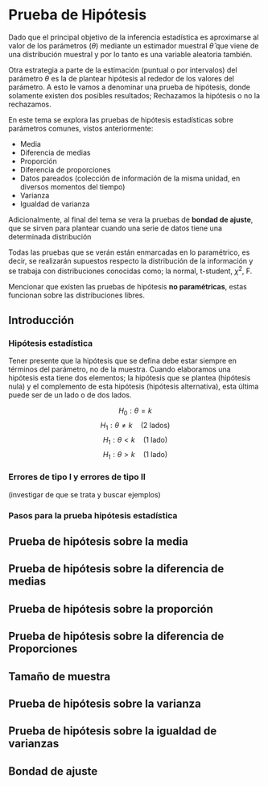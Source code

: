 # Prueba de Hipótesis

Dado que el principal objetivo de la inferencia estadística es aproximarse al valor de los parámetros ($\theta$) mediante un estimador muestral $\hat{\theta}$ que viene de una distribución muestral y por lo tanto es una variable aleatoria también. 

Otra estrategia a parte de la estimación (puntual o por intervalos) del parámetro $\theta$ es la de plantear hipótesis al rededor de los valores del parámetro. A esto le vamos a denominar una prueba de hipótesis, donde solamente existen dos posibles resultados; Rechazamos la hipótesis o no la rechazamos.  

En este tema se explora las pruebas de hipótesis estadísticas sobre parámetros comunes, vistos anteriormente:

  + Media
  + Diferencia de medias
  + Proporción
  + Diferencia de proporciones
  + Datos pareados (colección de información de la misma unidad, en diversos momentos del tiempo)
  + Varianza
  + Igualdad de varianza

Adicionalmente, al final del tema se vera la pruebas de **bondad de ajuste**, que se sirven para plantear cuando una serie de datos tiene una determinada distribución
  
Todas las pruebas que se verán están enmarcadas en lo paramétrico, es decir, se realizarán supuestos respecto la distribución de la información y se trabaja con distribuciones conocidas como; la normal, t-student, $\chi^2$, F.

Mencionar que existen las pruebas de hipótesis **no paramétricas**, estas funcionan sobre las distribuciones libres. 
  
## Introducción

### Hipótesis estadística
Tener presente que la hipótesis que se defina debe estar siempre en términos del parámetro, no de la muestra. Cuando elaboramos una hipótesis esta tiene dos elementos; la hipótesis que se plantea (hipótesis nula) y el complemento de esta hipótesis (hipótesis alternativa), esta última puede ser de un lado o de dos lados. 

$$H_0: \theta = k$$
$$H_1: \theta \neq k \quad(\text{2 lados})$$
$$H_1: \theta < k \quad(\text{1 lado})$$
$$H_1: \theta > k \quad(\text{1 lado})$$

### Errores de tipo I y errores de tipo II
(investigar de que se trata y buscar ejemplos)


### Pasos para la prueba hipótesis estadística

## Prueba de hipótesis sobre la media

## Prueba de hipótesis sobre la diferencia de medias

## Prueba de hipótesis sobre la proporción

## Prueba de hipótesis sobre la diferencia de Proporciones

## Tamaño de muestra 

## Prueba de hipótesis sobre la varianza

## Prueba de hipótesis sobre la igualdad de varianzas

## Bondad de ajuste


